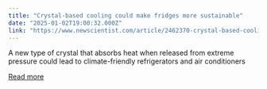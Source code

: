```yaml
---
title: "Crystal-based cooling could make fridges more sustainable"
date: "2025-01-02T19:00:32.000Z"
link: "https://www.newscientist.com/article/2462370-crystal-based-cooling-could-make-fridges-more-sustainable/?utm_campaign=RSS%7CNSNS&utm_source=NSNS&utm_medium=RSS&utm_content=technology"
---
```


A new type of crystal that absorbs heat when released from extreme pressure could lead to climate-friendly refrigerators and air conditioners

[Read more](https://www.newscientist.com/article/2462370-crystal-based-cooling-could-make-fridges-more-sustainable/?utm_campaign=RSS%7CNSNS&utm_source=NSNS&utm_medium=RSS&utm_content=technology)
